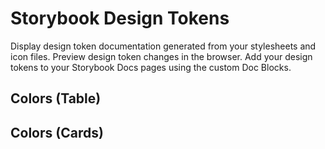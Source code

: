 
<Meta title="Demo" />

# Storybook Design Tokens

Display design token documentation generated from your stylesheets and icon files. Preview design token changes in the browser. Add your design tokens to your Storybook Docs pages using the custom Doc Blocks.

## Colors (Table)

<DesignTokenDocBlock categoryName="Colors" maxHeight="none" viewType="table" />

## Colors (Cards)

<DesignTokenDocBlock categoryName="Colors" viewType="card" />
